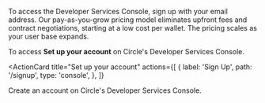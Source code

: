 To access the Developer Services Console, sign up with your email address. Our
pay-as-you-grow pricing model eliminates upfront fees and contract negotiations,
starting at a low cost per wallet. The pricing scales as your user base expands.

To access **Set up your account** on Circle's Developer Services Console.

<ActionCard
  title="Set up your account"
  actions={[
    {
      label: 'Sign Up',
      path: '/signup',
      type: 'console',
    },
  ]}
>
  Create an account on Circle's Developer Services Console.
</ActionCard>

